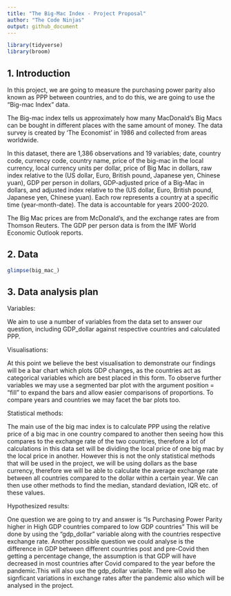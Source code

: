 ```yaml
---
title: "The Big-Mac Index - Project Proposal"
author: "The Code Ninjas"
output: github_document
---
```


```r
library(tidyverse)
library(broom)
```

## 1. Introduction
In this project, we are going to measure the purchasing power parity also known as PPP between countries, and to do this, we are going to use the “Big-mac Index” data. 

The Big-mac index tells us approximately how many MacDonald's Big Macs can be bought in different places with the same amount of money. The data survey is created by ‘The Economist’ in 1986 and collected from areas worldwide. 

In this dataset, there are 1,386 observations and 19 variables; date, country code, currency code, country name, price of the big-mac in the local currency, local currency units per dollar, price of Big Mac in dollars, raw index relative to the (US dollar, Euro, British pound, Japanese yen, Chinese yuan), GDP per person in dollars, GDP-adjusted price of a Big-Mac in dollars, and adjusted index relative to the (US dollar, Euro, British pound, Japanese yen, Chinese yuan). Each row represents a country at a specific time (year-month-date). The data is accountable for years 2000-2020.

The Big Mac prices are from McDonald’s, and the exchange rates are from Thomson Reuters. The GDP per person data is from the IMF World Economic Outlook reports.


## 2. Data

```r

glimpse(big_mac_)

```


## 3. Data analysis plan

Variables:

We aim to use a number of variables from the data set to answer our question, including GDP_dollar against respective countries and calculated PPP. 

Visualisations:

At this point we believe the best visualisation to demonstrate our findings will be a bar chart which plots GDP changes, as the countries act as categorical variables which are best placed in this form. To observe further variables we may use a segmented bar plot with the argument position = "fill" to expand the bars and allow easier comparisons of proportions. To compare years and countries we may facet the bar plots too.

Statistical methods:

The main use of the big mac index is to calculate PPP using the relative price of a big mac in one country compared to another then seeing how this compares to the exchange rate of the two countries, therefore a lot of calculations in this data set will be dividing the local price of one big mac by the local price in another. However this is not the only statistical methods that will be used in the project, we will be using dollars as the base currency, therefore we will be able to calculate the average exchange rate between all countries compared to the dollar within a certain year. We can then use other methods to find the median, standard deviation, IQR etc. of these values.

Hypothesized results:

One question we are going to try and answer is "Is Purchasing Power Parity higher in High GDP countries compared to low GDP countries" This will be done by using the "gdp_dollar" variable along with the countries respective exchange rate.
Another possible question we could analyse is the difference in GDP between different countries post and pre-Covid then getting a percentage change, the assumption is that GDP will have decreased in most countries after Covid compared to the year before the pandemic.This will also use the gdp_dollar variable.
There will also be signficant variations in exchange rates after the pandemic also which will be analysed in the project.





